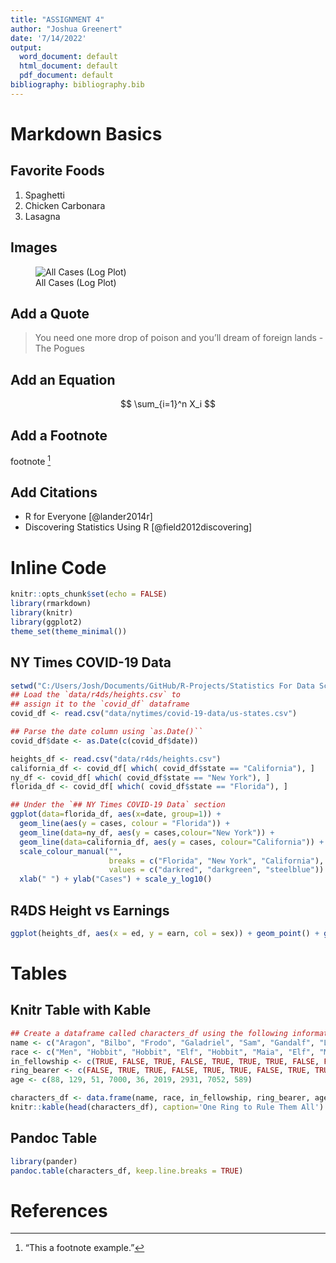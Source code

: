 ```yaml
---
title: "ASSIGNMENT 4"
author: "Joshua Greenert"
date: '7/14/2022'
output:
  word_document: default
  html_document: default
  pdf_document: default
bibliography: bibliography.bib
---
```


# Markdown Basics

## Favorite Foods
1. Spaghetti
2. Chicken Carbonara
3. Lasagna

## Images
![All Cases (Log Plot)](../completed/assignment04/plots/10-all-cases-log.png) 

## Add a Quote
> You need one more drop of poison and you'll dream of foreign lands - The Pogues

## Add an Equation
$$
  \sum_{i=1}^n X_i
$$

## Add a Footnote
footnote ^["This a footnote example."] 

## Add Citations 
* R for Everyone [@lander2014r]
* Discovering Statistics Using R [@field2012discovering]

# Inline Code
```r
knitr::opts_chunk$set(echo = FALSE)
library(rmarkdown)
library(knitr)
library(ggplot2)
theme_set(theme_minimal())
```

## NY Times COVID-19 Data
```r
setwd("C:/Users/Josh/Documents/GitHub/R-Projects/Statistics For Data Science")
## Load the `data/r4ds/heights.csv` to
## assign it to the `covid_df` dataframe
covid_df <- read.csv("data/nytimes/covid-19-data/us-states.csv")

## Parse the date column using `as.Date()``
covid_df$date <- as.Date(c(covid_df$date))

heights_df <- read.csv("data/r4ds/heights.csv")
california_df <- covid_df[ which( covid_df$state == "California"), ]
ny_df <- covid_df[ which( covid_df$state == "New York"), ]
florida_df <- covid_df[ which( covid_df$state == "Florida"), ]

## Under the `## NY Times COVID-19 Data` section
ggplot(data=florida_df, aes(x=date, group=1)) +
  geom_line(aes(y = cases, colour = "Florida")) +
  geom_line(data=ny_df, aes(y = cases,colour="New York")) +
  geom_line(data=california_df, aes(y = cases, colour="California")) +
  scale_colour_manual("",
                      breaks = c("Florida", "New York", "California"),
                      values = c("darkred", "darkgreen", "steelblue")) +
  xlab(" ") + ylab("Cases") + scale_y_log10()

```

## R4DS Height vs Earnings
```r
ggplot(heights_df, aes(x = ed, y = earn, col = sex)) + geom_point() + ggtitle("Height vs. Earnings") + xlab("Height (Inches)") + ylab("Earnings (Dollars)")
```

# Tables
## Knitr Table with Kable
```r
## Create a dataframe called characters_df using the following information from LOTR
name <- c("Aragon", "Bilbo", "Frodo", "Galadriel", "Sam", "Gandalf", "Legolas", "Sauron", "Gollum")
race <- c("Men", "Hobbit", "Hobbit", "Elf", "Hobbit", "Maia", "Elf", "Maia", "Hobbit")
in_fellowship <- c(TRUE, FALSE, TRUE, FALSE, TRUE, TRUE, TRUE, FALSE, FALSE)
ring_bearer <- c(FALSE, TRUE, TRUE, FALSE, TRUE, TRUE, FALSE, TRUE, TRUE)
age <- c(88, 129, 51, 7000, 36, 2019, 2931, 7052, 589)

characters_df <- data.frame(name, race, in_fellowship, ring_bearer, age)
knitr::kable(head(characters_df), caption='One Ring to Rule Them All')
```


## Pandoc Table
```r
library(pander)
pandoc.table(characters_df, keep.line.breaks = TRUE)
```

# References

